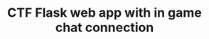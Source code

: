 ---
title: "CTF Flask web app with in game chat connection"
publishedAt: "2024-04-08"
images:
  - "/images/projects/project-01/cursofl.mp4"
---